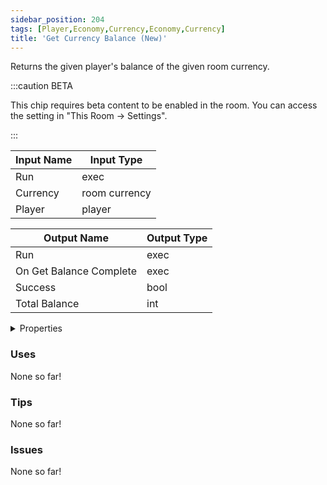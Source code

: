 ```yaml
---
sidebar_position: 204
tags: [Player,Economy,Currency,Economy,Currency]
title: 'Get Currency Balance (New)'
---
```


Returns the given player's balance of the given room currency.

:::caution BETA

This chip requires beta content to be enabled in the room. You can access the setting in "This Room -> Settings".

:::


<EsbSvg />

| Input Name | Input Type |
|-----------|-----------|
| Run | exec |
| Currency | room currency |
| Player | player |

| Output Name | Output Type |
|-----------|-----------|
| Run | exec |
| On Get Balance Complete | exec |
| Success | bool |
| Total Balance | int |


<details>
  <summary>Properties</summary>
  <div>
    <div>
    <table>
      <thead>
        <tr>
          <th>Is beta required?</th>
          <th>✅</th>
        </tr>
        <tr>
          <th>Is this chip a trolling risk?</th>
          <th>❌</th>
        </tr>
        <tr>
          <th>Is this chip a role assignment risk?</th>
          <th>❌</th>
        </tr>
        <tr>
          <th>Chip UUID</th>
          <th>01659b8a-db44-4b5e-9a58-c366dcfff666</th>
        </tr>
      </thead>
    </table>
    </div>
  </div>
</details>

### Uses

None so far!

### Tips

None so far!

### Issues

None so far!
